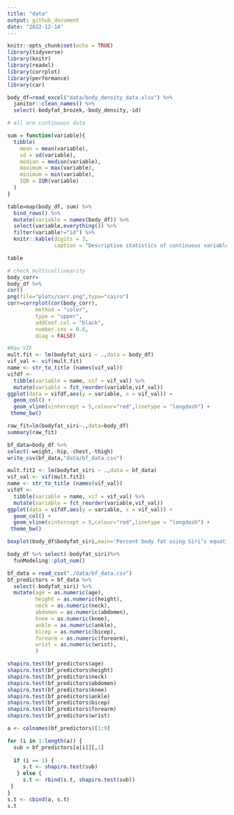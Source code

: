 ```yaml
---
title: "data"
output: github_document
date: "2022-12-14"
---
```


```r
knitr::opts_chunk$set(echo = TRUE)
library(tidyverse)
library(knitr)
library(readxl)
library(corrplot)
library(performance)
library(car)
```


```r
body_df=read_excel("data/body_density_data.xlsx") %>%
  janitor::clean_names() %>%
  select(-bodyfat_brozek,-body_density,-id)
```

```r
# all are continuous data

sum = function(variable){
  tibble(
    mean = mean(variable),
    sd = sd(variable),
    median = median(variable),
    maximum = max(variable),
    minimum = min(variable),
    IQR = IQR(variable)
  )
}

table=map(body_df, sum) %>% 
  bind_rows() %>% 
  mutate(variable = names(body_df)) %>% 
  select(variable,everything()) %>% 
  filter(variable!="id") %>%
  knitr::kable(digits = 2, 
               caption = "Descriptive statistics of continuous variables") 

table
```

```r
# check multicollinearity
body_corr=
body_df %>% 
cor() 
png(file="plots/corr.png",type="cairo")
corr=corrplot(cor(body_corr), 
         method = "color", 
         type = "upper",
         addCoef.col = "black", 
         number.cex = 0.6,
         diag = FALSE) 


```

```r

#Raw VIF
mult.fit <- lm(bodyfat_siri ~ .,data = body_df)
vif_val <- vif(mult.fit)
name <- str_to_title (names(vif_val))
vifdf <- 
  tibble(variable = name, vif = vif_val) %>%
  mutate(variable = fct_reorder(variable,vif_val))
ggplot(data = vifdf,aes(y = variable, x = vif_val)) +
  geom_col() +
  geom_vline(xintercept = 5,colour="red",linetype = "longdash") +
 theme_bw()


```

```r
raw_fit=lm(bodyfat_siri~.,data=body_df)
summary(raw_fit)
```

```r
bf_data=body_df %>%
select(-weight,-hip,-chest,-thigh) 
write_csv(bf_data,"data/bf_data.csv")

mult.fit2 <- lm(bodyfat_siri ~ .,data = bf_data)
vif_val <- vif(mult.fit2)
name <- str_to_title (names(vif_val))
vifdf <- 
  tibble(variable = name, vif = vif_val) %>%
  mutate(variable = fct_reorder(variable,vif_val))
ggplot(data = vifdf,aes(y = variable, x = vif_val)) +
  geom_col() +
  geom_vline(xintercept = 5,colour="red",linetype = "longdash") +
 theme_bw()


```

```r
boxplot(body_df$bodyfat_siri,main='Percent body fat using Siri’s equation')

```

```r
body_df %>% select(-bodyfat_siri)%>%
  funModeling::plot_num()
```

```r
bf_data = read_csv("./data/bf_data.csv") 
bf_predictors = bf_data %>% 
  select(-bodyfat_siri) %>% 
  mutate(age = as.numeric(age),
         height = as.numeric(height),
         neck = as.numeric(neck),
         abdomen = as.numeric(abdomen),
         knee = as.numeric(knee),
         ankle = as.numeric(ankle),
         bicep = as.numeric(bicep),
         forearm = as.numeric(forearm),
         wrist = as.numeric(wrist),
         )

shapiro.test(bf_predictors$age) 
shapiro.test(bf_predictors$height) 
shapiro.test(bf_predictors$neck) 
shapiro.test(bf_predictors$abdomen) 
shapiro.test(bf_predictors$knee) 
shapiro.test(bf_predictors$ankle) 
shapiro.test(bf_predictors$bicep) 
shapiro.test(bf_predictors$forearm) 
shapiro.test(bf_predictors$wrist) 

a <- colnames(bf_predictors)[1:9] 

for (i in 1:length(a)) { 
  sub = bf_predictors[a[i]][,1]
  
  if (i == 1) {
     s.t <- shapiro.test(sub) 
   } else {
     s.t <- rbind(s.t, shapiro.test(sub)) 
 }
}
s.t <- cbind(a, s.t)    
s.t
```


